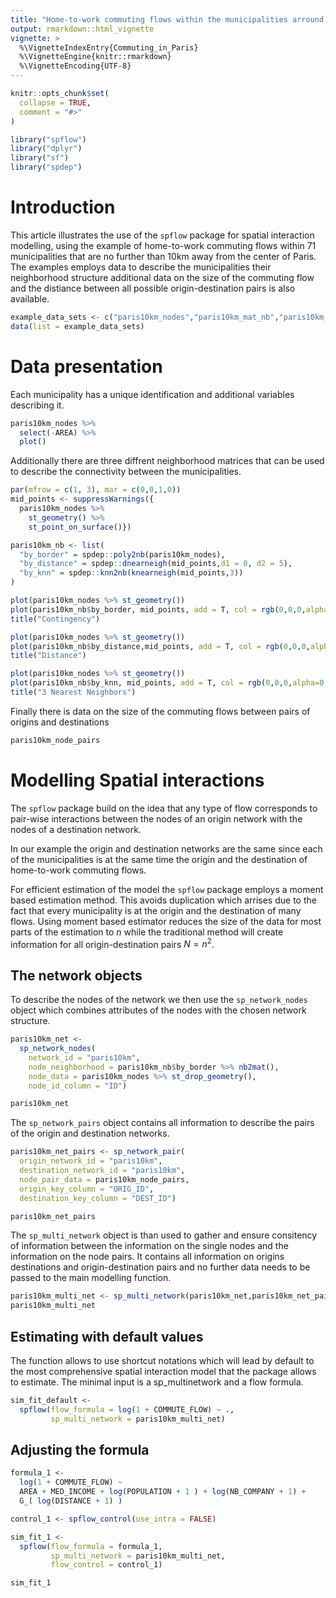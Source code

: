 ```yaml
---
title: "Home-to-work commuting flows within the municipalities arround Paris"
output: rmarkdown::html_vignette
vignette: >
  %\VignetteIndexEntry{Commuting_in_Paris}
  %\VignetteEngine{knitr::rmarkdown}
  %\VignetteEncoding{UTF-8}
---
```


```r
knitr::opts_chunk$set(
  collapse = TRUE,
  comment = "#>"
)
```


```r
library("spflow")
library("dplyr")
library("sf")
library("spdep")
```

# Introduction

This article illustrates the use of the `spflow` package for spatial interaction modelling, using the example of home-to-work commuting flows within 71  municipalities that are no further than 10km away from the center of Paris.
The examples employs data to describe the municipalities their neighborhood structure additional data on the size of the commuting flow and the distiance between all possible origin-destination pairs is also available.


```r
example_data_sets <- c("paris10km_nodes","paris10km_mat_nb","paris10km_node_pairs")
data(list = example_data_sets)
```

# Data presentation

Each municipality has a unique identification and additional variables describing it.

```r
paris10km_nodes %>% 
  select(-AREA) %>% 
  plot()
```


Additionally there are three diffrent neighborhood matrices that can be used to describe the connectivity between the municipalities.

```r
par(mfrow = c(1, 3), mar = c(0,0,1,0))
mid_points <- suppressWarnings({
  paris10km_nodes %>%
    st_geometry() %>% 
    st_point_on_surface()})

paris10km_nb <- list(
  "by_border" = spdep::poly2nb(paris10km_nodes),
  "by_distance" = spdep::dnearneigh(mid_points,d1 = 0, d2 = 5),
  "by_knn" = spdep::knn2nb(knearneigh(mid_points,3))
)

plot(paris10km_nodes %>% st_geometry())
plot(paris10km_nb$by_border, mid_points, add = T, col = rgb(0,0,0,alpha=0.5))
title("Contingency") 

plot(paris10km_nodes %>% st_geometry())
plot(paris10km_nb$by_distance,mid_points, add = T, col = rgb(0,0,0,alpha=0.5)) 
title("Distance") 

plot(paris10km_nodes %>% st_geometry())
plot(paris10km_nb$by_knn, mid_points, add = T, col = rgb(0,0,0,alpha=0.5))
title("3 Nearest Neighbors") 
```

Finally there is data on the size of the commuting flows between pairs of origins and destinations

```r
paris10km_node_pairs 
```


# Modelling Spatial interactions

The `spflow` package build on the idea that any type of flow corresponds to pair-wise interactions between the nodes of an origin network with the nodes of a destination network.

In our example the origin and destination networks are the same since each of the municipalities is at the same time the origin and the destination of home-to-work commuting flows.


For efficient estimation of the model the `spflow` package employs a moment based estimation method.
This avoids duplication which arrises due to the fact that every municipality is at the origin and the destination of many flows.
Using moment based estimator reduces the size of the data for most parts of the estimation to $n$ while the traditional method will create information for all origin-destination pairs $N = n^2$. 

## The network objects 

To describe the nodes of the network we then use the `sp_network_nodes` object which combines attributes of the nodes with the chosen network structure.

```r
paris10km_net <- 
  sp_network_nodes(
    network_id = "paris10km",
    node_neighborhood = paris10km_nb$by_border %>% nb2mat(),
    node_data = paris10km_nodes %>% st_drop_geometry(),
    node_id_column = "ID")

paris10km_net
```

The `sp_network_pairs` object contains all information to describe the pairs of the origin and destination networks.

```r
paris10km_net_pairs <- sp_network_pair(
  origin_network_id = "paris10km",
  destination_network_id = "paris10km",
  node_pair_data = paris10km_node_pairs,
  origin_key_column = "ORIG_ID",
  destination_key_column = "DEST_ID")

paris10km_net_pairs
```

The `sp_multi_network` object is than used to gather and ensure consitency of information between the information on the single nodes and the information on the node pairs.
It contains all information on origins destinations and origin-destination pairs and no further data needs to be passed to the main modelling function.

```r
paris10km_multi_net <- sp_multi_network(paris10km_net,paris10km_net_pairs)
paris10km_multi_net

```

## Estimating with default values

The function allows to use shortcut notations which will lead by default to the most comprehensive spatial interaction model that the package allows to estimate.
The minimal input is a sp_multinetwork  and a flow formula.

```r
sim_fit_default <- 
  spflow(flow_formula = log(1 + COMMUTE_FLOW) ~ .,
         sp_multi_network = paris10km_multi_net)

```

## Adjusting the formula

```r
formula_1 <- 
  log(1 + COMMUTE_FLOW) ~ 
  AREA + MED_INCOME + log(POPULATION + 1 ) + log(NB_COMPANY + 1) + 
  G_( log(DISTANCE + 1) )

control_1 <- spflow_control(use_intra = FALSE)

sim_fit_1 <- 
  spflow(flow_formula = formula_1,
         sp_multi_network = paris10km_multi_net,
         flow_control = control_1)

sim_fit_1
```



